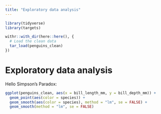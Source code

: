 ```yaml
---
title: "Exploratory data analysis"
---
```


```r
library(tidyverse)
library(targets)

withr::with_dir(here::here(), {
  # Load the clean data
  tar_load(penguins_clean)
})
```

# Exploratory data analysis

Hello Simpson's Paradox:

```r
ggplot(penguins_clean, aes(x = bill_length_mm, y = bill_depth_mm)) +
  geom_point(aes(color = species)) +
  geom_smooth(aes(color = species), method = "lm", se = FALSE) +
  geom_smooth(method = "lm", se = FALSE)
```
